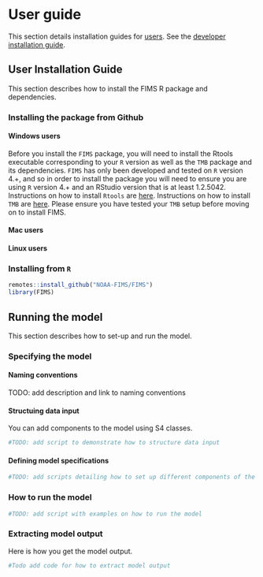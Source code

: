 # User guide

This section details installation guides for [users](#user-installation-guide). See the [developer installation guide](#developer-installation-guide).

## User Installation Guide
This section describes how to install the FIMS R package and dependencies.

### Installing the package from Github


#### Windows users
Before you install the `FIMS` package, you will need to install the Rtools executable corresponding to your `R` version as well as the `TMB` package and its dependencies. `FIMS` has only been developed and tested on `R` version 4.+, and so in order to install the package you will need to ensure you are using `R` version 4.+ and an RStudio version that is at least 1.2.5042. Instructions on how to install `Rtools` are [here](https://cran.r-project.org/bin/windows/Rtools/rtools40.html). Instructions on how to install `TMB` are [here](https://github.com/kaskr/adcomp/wiki/Download). Please ensure you have tested your `TMB` setup before moving on to install FIMS.

#### Mac users

#### Linux users

### Installing from `R`

```r
remotes::install_github("NOAA-FIMS/FIMS")
library(FIMS)
```

## Running the model

This section describes how to set-up and run the model.

### Specifying the model

#### Naming conventions
TODO: add description and link to naming conventions

#### Structuing data input
You can add components to the model using S4 classes.
```r
#TODO: add script to demonstrate how to structure data input
```

#### Defining model specifications
```r
#TODO: add scripts detailing how to set up different components of the model
```

### How to run the model
```r
#TODO: add script with examples on how to run the model
```

### Extracting model output

Here is how you get the model output.

```r
#Todo add code for how to extract model output
```


